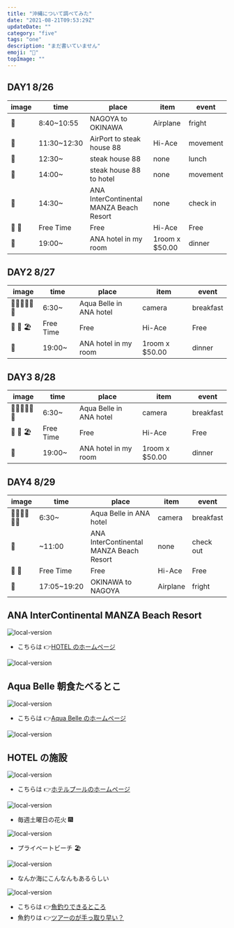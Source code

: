 ```yaml
---
title: "沖縄について調べてみた"
date: "2021-08-21T09:53:29Z"
updateDate: ""
category: "five"
tags: "one"
description: "まだ書いていません"
emoji: "🙂"
topImage: ""
---
```


## DAY1 8/26

| image | time        | place                                   | item           | event    |
| ----- | ----------- | --------------------------------------- | -------------- | -------- |
| 🚀    | 8:40~10:55  | NAGOYA to OKINAWA                       | Airplane       | fright   |
| 🚌    | 11:30~12:30 | AirPort to steak house 88               | Hi-Ace         | movement |
| 🍖    | 12:30~      | steak house 88                          | none           | lunch    |
| 🚌    | 14:00~      | steak house 88 to hotel                 | none           | movement |
| 🏨    | 14:30~      | ANA InterContinental MANZA Beach Resort | none           | check in |
| 🏨 🚌 | Free Time   | Free                                    | Hi-Ace         | Free     |
| 🏨    | 19:00~      | ANA hotel in my room                    | 1room x $50.00 | dinner   |

## DAY2 8/27

| image        | time      | place                   | item           | event     |
| ------------ | --------- | ----------------------- | -------------- | --------- |
| 🍞🍳🥗🍓🍍🍇 | 6:30~     | Aqua Belle in ANA hotel | camera         | breakfast |
| 🏨 🚌 🏖      | Free Time | Free                    | Hi-Ace         | Free      |
| 🏨           | 19:00~    | ANA hotel in my room    | 1room x $50.00 | dinner    |

## DAY3 8/28

| image        | time      | place                   | item           | event     |
| ------------ | --------- | ----------------------- | -------------- | --------- |
| 🍞🍳🥗🍓🍍🍇 | 6:30~     | Aqua Belle in ANA hotel | camera         | breakfast |
| 🏨 🚌 🏖      | Free Time | Free                    | Hi-Ace         | Free      |
| 🏨           | 19:00~    | ANA hotel in my room    | 1room x $50.00 | dinner    |

## DAY4 8/29

| image        | time        | place                                   | item     | event     |
| ------------ | ----------- | --------------------------------------- | -------- | --------- |
| 🍞🍳🥗🍓🍍🍇 | 6:30~       | Aqua Belle in ANA hotel                 | camera   | breakfast |
| 🏨           | ~11:00      | ANA InterContinental MANZA Beach Resort | none     | check out |
| 🚌 👜        | Free Time   | Free                                    | Hi-Ace   | Free      |
| 🚀           | 17:05~19:20 | OKINAWA to NAGOYA                       | Airplane | fright    |

## ANA InterContinental MANZA Beach Resort

![local-version](./bearch.jpg)

- こちらは 👉[HOTEL のホームページ](https://www.anaintercontinental-manza.jp/)

![local-version](./room.jpg)

## Aqua Belle 朝食たべるとこ

![local-version](./breakfast.jpg)

- こちらは 👉[Aqua Belle のホームページ](https://www.anaintercontinental-manza.jp/restaurants/aqua-belle/)

![local-version](./morning_space.jpg)

## HOTEL の施設

![local-version](./pool_one.jpg)

- こちらは 👉[ホテルプールのホームページ](https://www.anaintercontinental-manza.jp/facilities/)

![local-version](./pool_two.jpg)

- 毎週土曜日の花火 🎆

![local-version](./hanabi.jpg)

- プライベートビーチ 🏖

![local-version](./private_bearch.jpg)

- なんか海にこんなんもあるらしい

![local-version](./sea_park.jpg)

- こちらは 👉[魚釣りできるところ](https://tokyo360photo.com/maeganeku-fishing-port)
- 魚釣りは 👉[ツアーのが手っ取り早い？](https://oki-raku.net/searches/planlist/?area_id=1%2C2%2C3%2C4%2C5%2C6%2C7%2C10%2C11%2C13%2C17%2C18%2C19&category_id=80)
